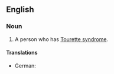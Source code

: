 ==English==

===Noun===
{{en-noun}}

# A person who has [[Tourette syndrome]].

====Translations====
{{trans-top|person who has Tourette syndrome}}
* German: {{t-|de|Touretter|m}} {{qualifier|rare}}
{{trans-mid}}
{{trans-bottom}}